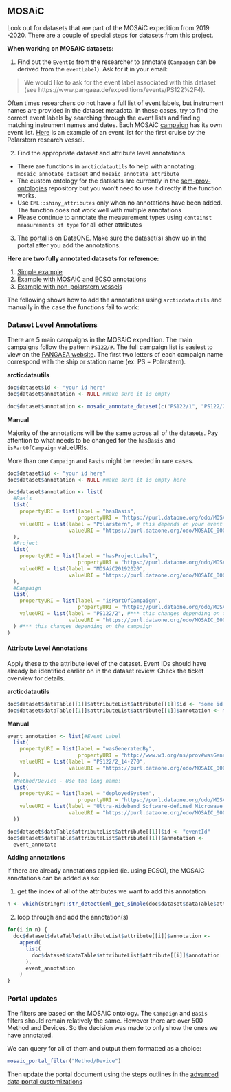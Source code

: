 ## MOSAiC

Look out for datasets that are part of the MOSAiC expedition from 2019 -2020. There are a couple of special steps for datasets from this project.

**When working on MOSAiC datasets:**

1. Find out the `EventId` from the researcher to annotate (`Campaign` can be derived from the `eventLabel`). Ask for it in your email:

> We would like to ask for the event label associated with this dataset (see https://www.pangaea.de/expeditions/events/PS122%2F4).

Often times researchers do not have a full list of event labels, but instrument names are provided in the dataset metadata. In these cases, try to find the correct event labels by searching through the event lists and finding matching instrument names and dates. Each MOSAiC [campaign](https://www.pangaea.de/expeditions/byproject/MOSAiC) has its own event list. [Here](https://www.pangaea.de/expeditions/events/PS122%2F1) is an example of an event list for the first cruise by the Polarstern research vessel.

2. Find the appropriate dataset and attribute level annotations

- There are functions in `arcticdatautils` to help with annotating: `mosaic_annotate_dataset` and `mosaic_annotate_attribute`
- The custom ontology for the datasets are currently in the [sem-prov-ontologies](https://github.com/DataONEorg/sem-prov-ontologies/blob/main/MOSAiC/MOSAiC.owl) repository but you won't need to use it directly if the function works.
- Use `EML::shiny_attributes` only when no annotations have been added. The function does not work well with multiple annotations
- Please continue to annotate the measurement types using `containst measurements of type` for all other attributes

3. The [portal](https://search.dataone.org/portals/mosaic/Data) is on DataONE. Make sure the dataset(s) show up in the portal after you add the annotations.

**Here are two fully annotated datasets for reference:**

1. [Simple example](https://doi.org/10.18739/A27S7HT3B)
2. [Example with MOSAiC and ECSO annotations](https://doi.org/10.18739/A2M03XZ32)
3. [Example with non-polarstern vessels](https://arcticdata.io/catalog/view/urn%3Auuid%3A679b719b-2feb-4b61-a975-282149995b51)

The following shows how to add the annotations using `arcticdatautils` and manually in the case the functions fail to work:

### Dataset Level Annotations

There are 5 main campaigns in the MOSAiC expedition. The main campaigns follow the pattern `PS122/#`. The full campaign list is easiest to view on the [PANGAEA website](https://www.pangaea.de/expeditions/byproject/MOSAiC). The first two letters of each campaign name correspond with the ship or station name (ex: PS = Polarstern).

**arcticdatautils**
```r
doc$dataset$id <- "your id here"
doc$dataset$annotation <- NULL #make sure it is empty

doc$dataset$annotation <- mosaic_annotate_dataset(c("PS122/1", "PS122/2"))
```

**Manual**

Majority of the annotations will be the same across all of the datasets. Pay attention to what needs to be changed for the `hasBasis` and `isPartOfCampaign` valueURIs.

More than one `Campaign` and `Basis` might be needed in rare cases.

```r
doc$dataset$id <- "your id here"
doc$dataset$annotation <- NULL #make sure it is empty here

doc$dataset$annotation <- list(
  #Basis
  list(
    propertyURI = list(label = "hasBasis",
                       propertyURI = "https://purl.dataone.org/odo/MOSAIC_00000034"),
    valueURI = list(label = "Polarstern", # this depends on your event ID, most of them should be Polarstern
                    valueURI = "https://purl.dataone.org/odo/MOSAIC_00000030")
  ),
  #Project
  list(
    propertyURI = list(label = "hasProjectLabel",
                       propertyURI = "https://purl.dataone.org/odo/MOSAIC_00000025"),
    valueURI = list(label = "MOSAiC20192020",
                    valueURI = "https://purl.dataone.org/odo/MOSAIC_00000023")
  ),
  #Campaign
  list(
    propertyURI = list(label = "isPartOfCampaign",
                       propertyURI = "https://purl.dataone.org/odo/MOSAIC_00000032"),
    valueURI = list(label = "PS122/2", #*** this changes depending on the campaign
                    valueURI = "https://purl.dataone.org/odo/MOSAIC_00000018")
  ) #*** this changes depending on the campaign
)
```

#### Attribute Level Annotations

Apply these to the attribute level of the dataset. Event IDs should have already be identified earlier on in the dataset review. Check the ticket overview for details.

**arcticdatautils**

```r
doc$dataset$dataTable[[1]]$attributeList$attribute[[1]]$id <- "some id here"
doc$dataset$dataTable[[1]]$attributeList$attribute[[1]]$annotation <- mosaic_annotate_attribute("PS122/2_14-270")
```

**Manual**
```r
event_annotation <- list(#Event Label
  list(
    propertyURI = list(label = "wasGeneratedBy",
                       propertyURI = "http://www.w3.org/ns/prov#wasGeneratedBy"),
    valueURI = list(label = "PS122/2_14-270",
                    valueURI = "https://purl.dataone.org/odo/MOSAIC_00004550")
  ),
  #Method/Device - Use the long name!
  list(
    propertyURI = list(label = "deployedSystem",
                       propertyURI = "https://purl.dataone.org/odo/MOSAIC_00002201"),
    valueURI = list(label = "Ultra-Wideband Software-defined Microwave Radiometer (0.5-2GHZ)",
                    valueURI = "https://purl.dataone.org/odo/MOSAIC_00001163")
  ))

doc$dataset$dataTable$attributeList$attribute[[1]]$id <- "eventId"
doc$dataset$dataTable$attributeList$attribute[[1]]$annotation <-
  event_annotate
```


**Adding annotations**

If there are already annotations applied (ie. using ECSO), the MOSAiC annotations can be added as so:

1. get the index of all of the attributes we want to add this annotation
```r
n <- which(stringr::str_detect(eml_get_simple(doc$dataset$dataTable$attributeList, "attributeName"),"Brightness"))
```

2. loop through and add the annotation(s)
```r
for(i in n) {
  doc$dataset$dataTable$attributeList$attribute[[i]]$annotation <-
    append(
      list(
        doc$dataset$dataTable$attributeList$attribute[[i]]$annotation
      ),
      event_annotation
    )
}
```

### Portal updates

The filters are based on the MOSAiC ontology. The `Campaign` and `Basis` filters should remain relatively the same. However there are over 500 Method and Devices. So the decision was made to only show the ones we have annotated.

We can query for all of them and output them formatted as a choice:

```r
mosaic_portal_filter("Method/Device")
```

Then update the portal document using the steps outlines in the [advanced data portal customizations](https://nceas.github.io/datateam-training/reference/data-portals-1.html)

